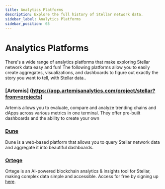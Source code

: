 ```yaml
---
title: Analytics Platforms
description: Explore the full history of Stellar network data.
sidebar_label: Analytics Platforms
sidebar_position: 65
---
```


# Analytics Platforms

There's a wide range of analytics platforms that make exploring Stellar network data easy and fun! The following platforms allow you to easily create aggregates, visualizations, and dashboards to figure out exactly the story you want to tell, with Stellar data..

### [Artemis] (https://app.artemisanalytics.com/project/stellar?from=projects)

Artemis allows you to evaluate, compare and analyze trending chains and dApps across various metrics in one terminal. They offer pre-built dashboards and the ability to create your own

### [Dune](https://dune.com/)

Dune is a web-based platform that allows you to query Stellar network data and aggregate it into beautiful dashboards.

### [Ortege](https://www.ortege.ai/)

Ortege is an AI-powered blockchain analytics & insights tool for Stellar, making complex data simple and accessible. Access for free by signing up [here](https://app.ortege.ai/login/).

